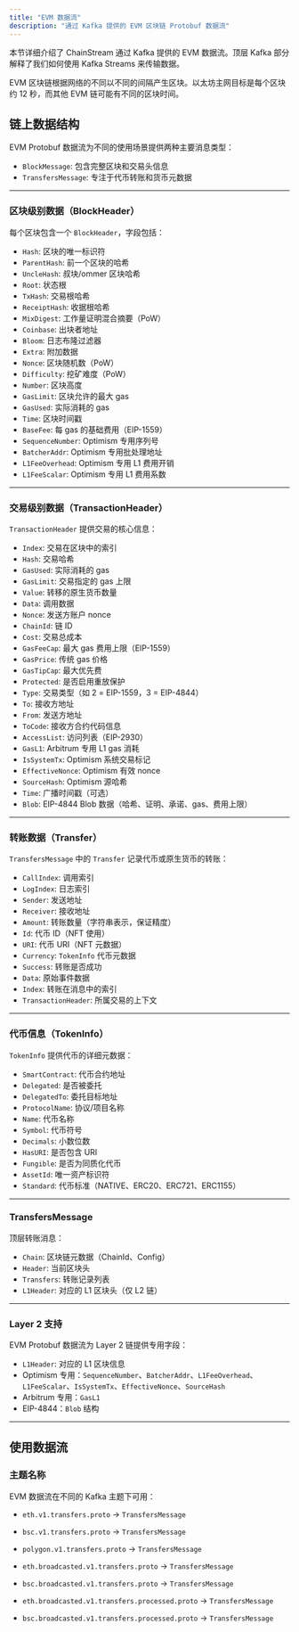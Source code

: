 ```yaml
---
title: "EVM 数据流"
description: "通过 Kafka 提供的 EVM 区块链 Protobuf 数据流"
---
```


本节详细介绍了 ChainStream 通过 Kafka 提供的 EVM 数据流。顶层 Kafka 部分解释了我们如何使用 Kafka Streams 来传输数据。

EVM 区块链根据网络的不同以不同的间隔产生区块。以太坊主网目标是每个区块约 12 秒，而其他 EVM 链可能有不同的区块时间。

## 链上数据结构

EVM Protobuf 数据流为不同的使用场景提供两种主要消息类型：

- `BlockMessage`: 包含完整区块和交易头信息
- `TransfersMessage`: 专注于代币转账和货币元数据

---

### 区块级别数据（BlockHeader）

每个区块包含一个 `BlockHeader`，字段包括：

- `Hash`: 区块的唯一标识符
- `ParentHash`: 前一个区块的哈希
- `UncleHash`: 叔块/ommer 区块哈希
- `Root`: 状态根
- `TxHash`: 交易根哈希
- `ReceiptHash`: 收据根哈希
- `MixDigest`: 工作量证明混合摘要（PoW）
- `Coinbase`: 出块者地址
- `Bloom`: 日志布隆过滤器
- `Extra`: 附加数据
- `Nonce`: 区块随机数（PoW）
- `Difficulty`: 挖矿难度（PoW）
- `Number`: 区块高度
- `GasLimit`: 区块允许的最大 gas
- `GasUsed`: 实际消耗的 gas
- `Time`: 区块时间戳
- `BaseFee`: 每 gas 的基础费用（EIP-1559）
- `SequenceNumber`: Optimism 专用序列号
- `BatcherAddr`: Optimism 专用批处理地址
- `L1FeeOverhead`: Optimism 专用 L1 费用开销
- `L1FeeScalar`: Optimism 专用 L1 费用系数

---

### 交易级别数据（TransactionHeader）

`TransactionHeader` 提供交易的核心信息：

- `Index`: 交易在区块中的索引
- `Hash`: 交易哈希
- `GasUsed`: 实际消耗的 gas
- `GasLimit`: 交易指定的 gas 上限
- `Value`: 转移的原生货币数量
- `Data`: 调用数据
- `Nonce`: 发送方账户 nonce
- `ChainId`: 链 ID
- `Cost`: 交易总成本
- `GasFeeCap`: 最大 gas 费用上限（EIP-1559）
- `GasPrice`: 传统 gas 价格
- `GasTipCap`: 最大优先费
- `Protected`: 是否启用重放保护
- `Type`: 交易类型（如 2 = EIP-1559，3 = EIP-4844）
- `To`: 接收方地址
- `From`: 发送方地址
- `ToCode`: 接收方合约代码信息
- `AccessList`: 访问列表（EIP-2930）
- `GasL1`: Arbitrum 专用 L1 gas 消耗
- `IsSystemTx`: Optimism 系统交易标记
- `EffectiveNonce`: Optimism 有效 nonce
- `SourceHash`: Optimism 源哈希
- `Time`: 广播时间戳（可选）
- `Blob`: EIP-4844 Blob 数据（哈希、证明、承诺、gas、费用上限）

---

### 转账数据（Transfer）

`TransfersMessage` 中的 `Transfer` 记录代币或原生货币的转账：

- `CallIndex`: 调用索引
- `LogIndex`: 日志索引
- `Sender`: 发送地址
- `Receiver`: 接收地址
- `Amount`: 转账数量（字符串表示，保证精度）
- `Id`: 代币 ID（NFT 使用）
- `URI`: 代币 URI（NFT 元数据）
- `Currency`: `TokenInfo` 代币元数据
- `Success`: 转账是否成功
- `Data`: 原始事件数据
- `Index`: 转账在消息中的索引
- `TransactionHeader`: 所属交易的上下文

---

### 代币信息（TokenInfo）

`TokenInfo` 提供代币的详细元数据：

- `SmartContract`: 代币合约地址
- `Delegated`: 是否被委托
- `DelegatedTo`: 委托目标地址
- `ProtocolName`: 协议/项目名称
- `Name`: 代币名称
- `Symbol`: 代币符号
- `Decimals`: 小数位数
- `HasURI`: 是否包含 URI
- `Fungible`: 是否为同质化代币
- `AssetId`: 唯一资产标识符
- `Standard`: 代币标准（NATIVE、ERC20、ERC721、ERC1155）

---

### TransfersMessage

顶层转账消息：

- `Chain`: 区块链元数据（ChainId、Config）
- `Header`: 当前区块头
- `Transfers`: 转账记录列表
- `L1Header`: 对应的 L1 区块头（仅 L2 链）

---

### Layer 2 支持

EVM Protobuf 数据流为 Layer 2 链提供专用字段：

- `L1Header`: 对应的 L1 区块信息
- Optimism 专用：`SequenceNumber`、`BatcherAddr`、`L1FeeOverhead`、`L1FeeScalar`、`IsSystemTx`、`EffectiveNonce`、`SourceHash`
- Arbitrum 专用：`GasL1`
- EIP-4844：`Blob` 结构

---

## 使用数据流

### 主题名称

EVM 数据流在不同的 Kafka 主题下可用：

- `eth.v1.transfers.proto` → `TransfersMessage`
- `bsc.v1.transfers.proto` → `TransfersMessage`
- `polygon.v1.transfers.proto` → `TransfersMessage`

- `eth.broadcasted.v1.transfers.proto` → `TransfersMessage`
- `bsc.broadcasted.v1.transfers.proto` → `TransfersMessage`

- `eth.broadcasted.v1.transfers.processed.proto` → `TransfersMessage`
- `bsc.broadcasted.v1.transfers.processed.proto` → `TransfersMessage`

